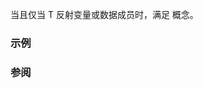 {{cpp/experimental/reflect/title|Variable}}
{{cpp/experimental/reflect/navbar}}
{{ddcl | since=reflection_ts | header=experimental/reflect | 1=
template&lt; class T &gt;
concept Variable = Typed&lt;T&gt; &amp;&amp; /* 见下文 */;
}}

当且仅当 T 反射变量或数据成员时，满足 {{tt|Variable}} 概念。

===示例===
{{todo|examples}}

===参阅===
{{todo|templatization}}